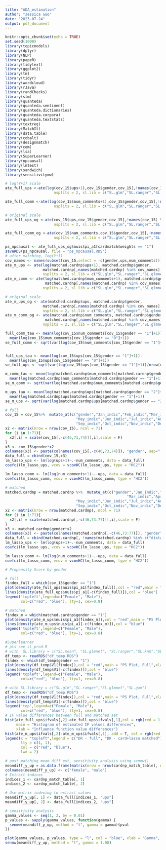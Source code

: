 ---
title: "ADA_estimation"
author: "Jessica Guo"
date: "2023-07-24"
output: pdf_document
---

```{r setup, include=FALSE}
knitr::opts_chunk$set(echo = TRUE)
set.seed(1000)
library(topicmodels)
library(dplyr)
library(NLP)
library(papeR)
library(tidytext)
library(ggplot2)
library(tm)
library(tidyr)
library(wordcloud)
library(rJava)
library(randChecks)
library(stm)
library(quanteda)
library(quanteda.sentiment)
library(quanteda.dictionaries)
library(quanteda.corpora)
library(quanteda.textstats)
library(textreg)
library(MatchIt)
library(data.table)
library(cobalt)
library(designmatch)
library(cem)
library(lsa)
library(SuperLearner)
library(npcausal)
library(lmtest)
library(sandwich)
library(sensitivitymw)
```


```{r, doubly robust}
# log(Y+1) scale
ate_full_ups <-ate(log(cov_15$ups+1),cov_15$gender,cov_15[,!names(cov_15) %in% c("gender","num_comments")],
                      nsplits = 2, sl.lib = c("SL.glm","SL.ranger","SL.glmnet","SL.gam"))

ate_full_comm <-ate(log(cov_15$num_comments+1),cov_15$gender,cov_15[,!names(cov_15) %in% c("gender","ups")],
                      nsplits = 2, sl.lib = c("SL.glm","SL.ranger","SL.glmnet","SL.gam"))

# original scale
ate_full_ups_og <-ate(cov_15$ups,cov_15$gender,cov_15[,!names(cov_15) %in% c("gender","num_comments")],
                      nsplits = 2, sl.lib = c("SL.glm","SL.ranger","SL.glmnet","SL.gam"))

ate_full_comm_og <-ate(cov_15$num_comments,cov_15$gender,cov_15[,!names(cov_15) %in% c("gender","ups")],
                      nsplits = 2, sl.lib = c("SL.glm","SL.ranger","SL.glmnet","SL.gam"))

ps_npcausal <- ate_full_ups_og$nuis$pi_a1[cardmatch$weights == "1"]
saveRDS(ps_npcausal, file = "ps_npcausal.RDS")
# after matching, log(Y+1)
cov_names <- names(subset(cov_15,select = -c(gender,ups,num_comments)))
ate_m_ups <- ate(log(matched.cardnp$ups+1), matched.cardnp$gender,
                 matched.cardnp[,names(matched.cardnp) %in% cov_names],
                 nsplits = 2, sl.lib = c("SL.glm","SL.ranger","SL.glmnet","SL.gam"))
ate_m_comm <- ate(log(matched.cardnp$num_comments+1), matched.cardnp$gender,
                  matched.cardnp[,names(matched.cardnp) %in% cov_names],
                 nsplits = 2, sl.lib = c("SL.glm","SL.ranger","SL.glmnet","SL.gam"))

# original scale
ate_m_ups_og <- ate(matched.cardnp$ups, matched.cardnp$gender,
                 matched.cardnp[,names(matched.cardnp) %in% cov_names],
                 nsplits = 2, sl.lib = c("SL.glm","SL.ranger","SL.glmnet","SL.gam"))
ate_m_comm_og <- ate(matched.cardnp$num_comments, matched.cardnp$gender,
                  matched.cardnp[,names(matched.cardnp) %in% cov_names],
                 nsplits = 2, sl.lib = c("SL.glm","SL.ranger","SL.glmnet","SL.gam"))
```


```{r, mean diff}
full_comm_tau <- mean(log(cov_15$num_comments[cov_15$gender == "1"]+1))-
  mean(log(cov_15$num_comments[cov_15$gender == "0"]+1))
se_full_comm <- sqrt(var(log(cov_15$num_comments[cov_15$gender == "1"]+1))/nrow(cov_15[cov_15$gender == "1",])+var(log(cov_15$num_comments[cov_15$gender == "0"]+1))/nrow(cov_15[cov_15$gender == "0",]))


full_ups_tau <- mean(log(cov_15$ups[cov_15$gender == "1"]+1))-
  mean(log(cov_15$ups[cov_15$gender == "0"]+1))
se_full_ups <- sqrt(var(log(cov_15$ups[cov_15$gender == "1"]+1))/nrow(cov_15[cov_15$gender == "1",])+var(log(cov_15$ups[cov_15$gender == "0"]+1))/nrow(cov_15[cov_15$gender == "0",]))

m_comm_tau <- mean(log(matched.cardnp$num_comments[matched.cardnp$gender == "2"]+1))-
  mean(log(matched.cardnp$num_comments[matched.cardnp$gender == "1"]+1))
se_m_comm <- sqrt(var(log(matched.cardnp$num_comments[matched.cardnp$gender == "2"]+1))/nrow(matched.cardnp[matched.cardnp$gender == "2",])+var(log(matched.cardnp$num_comments[matched.cardnp$gender == "1"]+1))/nrow(matched.cardnp[matched.cardnp$gender == "1",]))

m_ups_tau <- mean(log(matched.cardnp$ups[matched.cardnp$gender == "2"]+1))-
  mean(log(matched.cardnp$ups[matched.cardnp$gender == "1"]+1))
se_m_ups <- sqrt(var(log(matched.cardnp$ups[matched.cardnp$gender == "2"]+1))/nrow(matched.cardnp[matched.cardnp$gender == "2",])+var(log(matched.cardnp$ups[matched.cardnp$gender == "1"]+1))/nrow(matched.cardnp[matched.cardnp$gender == "1",]))
```



```{r, linear reg plug in}
# full
cov_15 = cov_15%>%  mutate_at(c("gender","Jan_indic","Feb_indic","Mar_indic","Apr_indic",
                                "May_indic","Jun_indic","Jul_indic","Aug_indic",
                                "Sep_indic","Oct_indic","Nov_indic","Dec_indic"), as.numeric(as.character()))
x2 <- matrix(nrow = nrow(cov_15), ncol = 71)
for (i in 1:71){
  x2[,i] = scale(cov_15[,-c(46,73,74)][,i],scale = F)
}
x3 <- cov_15$gender*x2
colnames(x3) <- paste(colnames(cov_15[,-c(46,73,74)]), "gender", sep=":")
data_full = cbind(cov_15,x3)
lm_lasso_ups <- lm(log(ups+1)~.-num_comments, data = data_full)
coefci(lm_lasso_ups, vcov = vcovHC(lm_lasso_ups, type = "HC2"))

lm_lasso_comm <- lm(log(num_comments+1)~.-ups, data = data_full)
coefci(lm_lasso_comm, vcov = vcovHC(lm_lasso_comm, type = "HC2"))

# matched
matched.cardnp = matched.cardnp %>%  mutate_at(c("gender","Jan_indic","Feb_indic",
                                                       "Mar_indic","Apr_indic",
                                "May_indic","Jun_indic","Jul_indic","Aug_indic",
                                "Sep_indic","Oct_indic","Nov_indic","Dec_indic"), as.numeric)
x2 <- matrix(nrow = nrow(matched.cardnp), ncol = 71)
for (i in 1:71){
  x2[,i] = scale(matched.cardnp[,-c(46,73:77)][,i],scale = F)
}
x3 <- matched.cardnp$gender*x2
colnames(x3) <- paste(colnames(matched.cardnp[,-c(46,73:77)]), "gender", sep=":")
data_full = cbind(matched.cardnp[, !names(matched.cardnp) %in% c("distance","weights","subclass")] ,x3)
lm_lasso_ups <- lm(log(ups+1)~.-num_comments, data = data_full)
coefci(lm_lasso_ups, vcov = vcovHC(lm_lasso_ups, type = "HC2"))

lm_lasso_comm <- lm(log(num_comments+1)~.-ups, data = data_full)
coefci(lm_lasso_comm, vcov = vcovHC(lm_lasso_comm, type = "HC2"))

```


```{r, plots}
# Propensity Score by gender

# full
findex_full = which(cov_15$gender == "1")
plot(density(ate_full_ups$nuis$pi_a1[findex_full]),col = "red",main = "PS Plot, Full",xlab = "")
lines(density(ate_full_ups$nuis$pi_a1[-c(findex_full)]),col = "blue")
legend('topleft',legend=c("Female", "Male"),
       col=c("red", "blue"), lty=1, cex=0.8)

# matched
findex_m = which(matched.cardnp$gender == "1")
plot(density(ate_m_ups$nuis$pi_a1[findex_m]),col = "red",main = "PS Plot, Matched")
lines(density(ate_m_ups$nuis$pi_a1[-c(findex_m)]),col = "blue")
legend('topleft',legend=c("Female", "Male"),
       col=c("red", "blue"), lty=1, cex=0.8)
```


```{r}
#Superlearner
# pls see sl_pred.R
# with  SL.library = c("SL.mean", "SL.glmnet", "SL.ranger","SL.knn","SL.bayesglm","SL.xgboost")
df_temp <- readRDS("df_temp.RDS")
findex <- which(df_temp$gender == "1")
plot(density(df_temp$V1[findex]),col = "red",main = "PS Plot, Full",xlab = "", xlim = c(0,1))
lines(density(df_temp$V1[-c(findex)]),col = "blue")
legend('topleft',legend=c("Female", "Male"),
       col=c("red", "blue"), lty=1, cex=0.8)

# with SL.library = c("SL.glm","SL.ranger","SL.glmnet","SL.gam")
df_temp <- readRDS("df_temp.RDS")
plot(density(df_temp$V1[findex]),col = "red",main = "PS Plot, Full",xlab = "",xlim = c(0,0.001))
lines(density(df_temp$V1[-c(findex)]),col = "blue")
legend('top',legend=c("Female", "Male"),
       col=c("red", "blue"), lty=1, cex=0.8)
# IF value differences between full and matched set
hist(ate_full_ups$ifvals[,2]-ate_full_ups$ifvals[,1],col = rgb(red = 1, green = 0, blue = 0, alpha = 0.5),
     main = "Histogram of estimated IF values differences",
     xlab = "Influence function value differences")
hist(ate_m_ups$ifvals[,2]-ate_m_ups$ifvals[,1], add = T, col = rgb(red = 0, green = 0, blue = 1, alpha = 0.5))
legend(x = "topleft",legend = c("DR - full", "DR - card+lasso matched"),
       lty = c(1, 1),
       col = c("red", "blue"),
       lwd = 2)

```

```{r sensitivy analysis}
# post matching mean diff est, sensitivity analysis using senmw()
meandiff_y_up = as.data.frame(matrix(nrow = nrow(cardnp_match_table), ncol = 2))
colnames(meandiff_y_up) <- c("female", "male")
# Extract indices
indices_1 <- cardnp_match_table[, 1]
indices_2 <- cardnp_match_table[, 2]

# Use matrix indexing to extract values
meandiff_y_up[, 1] <- data_full[indices_1, "ups"]
meandiff_y_up[, 2] <- data_full[indices_2, "ups"]

# sensitivity analysis
gamma_values <- seq(1, 2, by = 0.01)
p_values <- sapply(gamma_values, function(gamma) {
  senmw(meandiff_y_up, method = "t", gamma = gamma)$pval
})

plot(gamma_values, p_values, type = "l", col = "blue", xlab = "Gamma", ylab = "P-value", main = "P-value vs Gamma")
senmw(meandiff_y_up, method = "t", gamma = 1.08)
```


